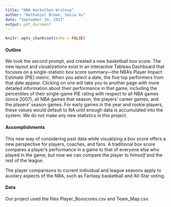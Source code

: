 ```yaml
---
title: "NBA Hackathon Writeup"
author: "Nathaniel Brown, Sonia Xu"
date: "September 24, 2017"
output: pdf_document
---
```


```r
knitr::opts_chunk$set(echo = FALSE)
```

#### Outline

We took the second prompt, and created a new basketball box score. The new layout and visualizations exist in an interactive Tableau Dashboard that focuses on a single-statistic box score summary---the NBA's Player Impact Estimate (PIE) metric. When you select a date, the five top performers from that date appear. Clicking on one will take you to another page with more detailed information about their performance in that game, including the percentiles of their single-game PIE rating with respect to all NBA games (since 2007), all NBA games that season, the players' career games, and the players' season games. For early games in the year and rookie players, these values would default to NA until enough data is accumulated into the system. We do not make any new statistics in this project.

#### Accomplishments

This new way of considering past data while visualizing a box score offers a new perspective for players, coaches, and fans. A traditional box score compares a player's performance in a game to that of everyone else who played in the game, but now we can compare the player to *himself* and the rest of the league.
 
The player comparisons to current individual and league seasons apply to auxilary aspects of the NBA, such as Fantasy basketball and All-Star voting.

#### Data

Our project used the files Player_Boxscores.csv and Team_Map.csv.
